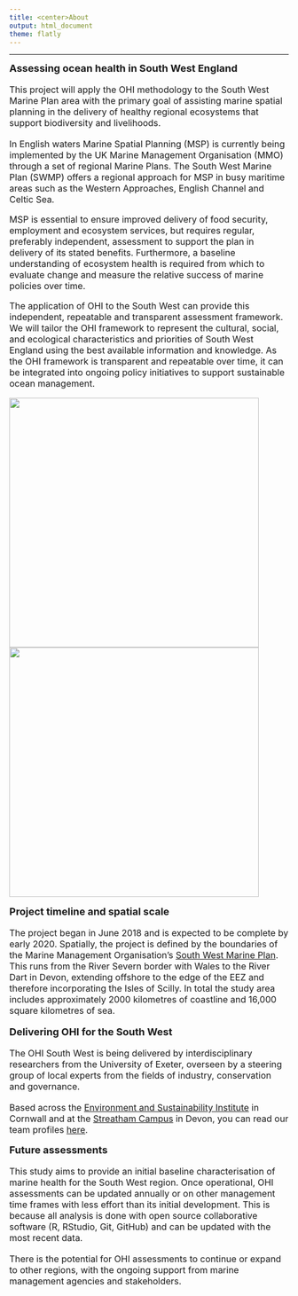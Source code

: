```yaml
---
title: <center>About
output: html_document
theme: flatly
---
```


<!--- please edit as needed!--->

----
<font size="4">**Assessing ocean health in South West England**

<font size="3">This project will apply the OHI methodology to the South West Marine Plan area with the primary goal of assisting marine spatial planning in the delivery of healthy regional ecosystems that support biodiversity and livelihoods.

In English waters Marine Spatial Planning (MSP) is currently being implemented by the UK Marine Management Organisation (MMO) through a set of regional Marine Plans. The South West Marine Plan (SWMP) offers a regional approach for MSP in busy maritime areas such as the Western Approaches, English Channel and Celtic Sea. 

MSP is essential to ensure improved delivery of food security, employment and ecosystem services, but requires regular, preferably independent, assessment to support the plan in delivery of its stated benefits. Furthermore, a baseline understanding of ecosystem health is required from which to evaluate change and measure the relative success of marine policies over time.

The application of OHI to the South West can provide this independent, repeatable and transparent assessment framework. We will tailor the OHI framework to represent the cultural, social, and ecological characteristics and priorities of South West England using the best available information and knowledge. 
As the OHI framework is transparent and repeatable over time, it can be integrated into ongoing policy initiatives to support sustainable ocean management. 

<left><img src="images/MMO_SWMP.jpg" width="450px"></left>
<right><img src="images/Regions_Blue.jpg" width="450px"></right>
<br>

<font size="4"> **Project timeline and spatial scale**

<font size="3">The project began in June 2018 and is expected to be complete by early 2020. Spatially, the project is defined by the boundaries of the Marine Management Organisation's [South West Marine Plan](https://www.gov.uk/government/collections/south-west-marine-plan). This runs from the River Severn border with Wales to the River Dart in Devon, extending offshore to the edge of the EEZ and therefore incorporating the Isles of Scilly. In total the study area includes approximately 2000 kilometres of coastline and 16,000 square kilometres of sea.

<font size="4">**Delivering OHI for the South West**

<font size="3">The OHI South West is being delivered by interdisciplinary researchers from the University of Exeter, overseen by a steering group of local experts from the fields of industry, conservation and governance.  

Based across the [Environment and Sustainability Institute](https://www.exeter.ac.uk/esi/) in Cornwall and at the [Streatham Campus](https://www.exeter.ac.uk/visit/campuses/streatham/) in Devon, you can read our team profiles [here](http://ohi-science.org/esw/who_we_are.html).
 
<font size="4"> **Future assessments**

<font size="3">This study aims to provide an initial baseline characterisation of marine health for the South West region. Once operational, OHI assessments can be updated annually or on other management time frames with less effort than its initial development. This is because all analysis is done with open source collaborative software (R, RStudio, Git, GitHub) and can be updated with the most recent data. 

There is the potential for OHI assessments to continue or expand to other regions, with the ongoing support from marine management agencies and stakeholders. 





